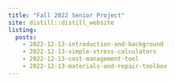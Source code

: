 ```yaml
---
title: "Fall 2022 Senior Project"
site: distill::distill_website
listing: 
  posts:
    - 2022-12-13-introduction-and-background
    - 2022-12-13-simple-stress-calculators
    - 2022-12-13-cost-management-tool
    - 2022-12-13-materials-and-repair-toolbox
---
```

